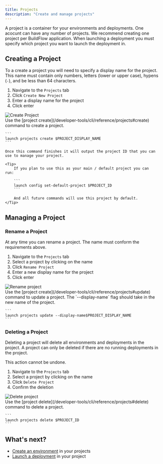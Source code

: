 ```yaml
---
title: Projects
description: "Create and manage projects"
---
```


A project is a container for your environments and deployments. One acocunt can have any number of projects. We recommend creating one project per BuildFlow application. When launching a deployment you must specify which project you want to launch the deployment in.


## Creating a Project

To a create a project you will need to specify a display name for the project. This name must contain only numbers, letters (lower or upper case), hypens (`-`), and be less than 64 characters.


<Tabs>
  <Tab title="VS Code Extension">
    <div className="grid sm:grid-cols-2">
      <div>
      <ol>
          <li>Navigate to the <code>Projects</code> tab</li>
          <li>Click <code>Create New Project</code></li>
          <li>Enter a display name for the project</li>
          <li>Click enter</li>
      </ol>
      </div>
      <div>
      <Frame className="tailwind styles sm:hidden">
          <img style={{maxHeight: "500px", margin: 0}} alt="Create Project" src="/images/create-project.png"/>
      </Frame>
      </div>
    </div>
  </Tab>
  <Tab title="CLI">
    Use the [project create](/developer-tools/cli/reference/projects#create) command to create a project.

    ```
    launch projects create $PROJECT_DISPLAY_NAME
    ```

    Once this command finishes it will output the project ID that you can use to manage your project.

    <Tip>
        If you plan to use this as your main / default project you can run:

        ```
        launch config set-default-project $PROJECT_ID
        ```

        And all future commands will use this project by default.
    </Tip>
  </Tab>
</Tabs>

## Managing a Project

### Rename a Project

At any time you can rename a project. The name must conform the requirements above.

<Tabs>
  <Tab title="VS Code Extension">
<div className="grid sm:grid-cols-2">
  <div>
  <ol>
      <li>Navigate to the <code>Projects</code> tab</li>
      <li>Select a project by clicking on the name</li>
      <li>Click <code>Rename Project</code></li>
      <li>Enter a new display name for the project</li>
      <li>Click enter</li>
   </ol>
   </div>
  <div>
   <Frame className="tailwind styles sm:hidden">
      <img style={{maxHeight: "500px", margin: 0}} alt="Rename project" src="/images/project-screen.png"/>
   </Frame>
   </div>
</div>
  </Tab>
  <Tab title="CLI">
    Use the [project create](/developer-tools/cli/reference/projects#update) command to update a project. The `--display-name` flag should take in the new name of the project.

    ```
    launch projects update --display-name$PROJECT_DISPLAY_NAME
    ```
  </Tab>
</Tabs>


### Deleting a Project

Deleting a project will delete all environments and deployments in the project. A project can only be deleted if there are no running deployments in the project.

<Warning>
    This action cannot be undone.
</Warning>

<Tabs>
  <Tab title="VS Code Extension">
<div className="grid sm:grid-cols-2">
  <div>
  <ol>
      <li>Navigate to the <code>Projects</code> tab</li>
      <li>Select a project by clicking on the name</li>
      <li>Click <code>Delete Project</code></li>
      <li>Confirm the deletion</li>
   </ol>
   </div>
  <div>
   <Frame className="tailwind styles sm:hidden">
      <img style={{maxHeight: "500px", margin: 0}} alt="Delete project" src="/images/project-screen.png"/>
   </Frame>
   </div>
</div>
  </Tab>
  <Tab title="CLI">
    Use the [project delete](/developer-tools/cli/reference/projects#delete) command to delete a project.

    ```
    launch projects delete $PROJECT_ID
    ```
  </Tab>
</Tabs>


## What's next?

- [Create an environment](/launchflow-cloud/user-guides/environments) in your projects
- [Launch a deployment](/launchflow-cloud/user-guides/environments) in your project